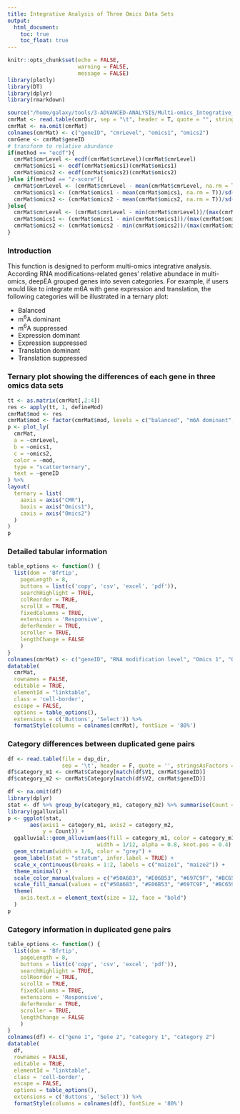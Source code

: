 ```yaml
---
title: Integrative Analysis of Three Omics Data Sets
output:
  html_document:
    toc: true
    toc_float: true
---
```



```r
knitr::opts_chunk$set(echo = FALSE,
                      warning = FALSE,
                      message = FALSE)
library(plotly)
library(DT)
library(dplyr)
library(rmarkdown)
```


```r
source("/home/galaxy/tools/3-ADVANCED-ANALYSIS/Multi-omics_Integrative_Analysis/functions.R")
cmrMat <- read.table(cmrDir, sep = "\t", header = T, quote = "", stringsAsFactors = F)
cmrMat <- na.omit(cmrMat)
colnames(cmrMat) <- c("geneID", "cmrLevel", "omics1", "omics2")
cmrGene <- cmrMat$geneID
# transform to relative abundance
if(method == "ecdf"){
  cmrMat$cmrLevel <- ecdf(cmrMat$cmrLevel)(cmrMat$cmrLevel)
  cmrMat$omics1 <- ecdf(cmrMat$omics1)(cmrMat$omics1)
  cmrMat$omics2 <- ecdf(cmrMat$omics2)(cmrMat$omics2)
}else if(method == "z-score"){
  cmrMat$cmrLevel <- (cmrMat$cmrLevel - mean(cmrMat$cmrLevel, na.rm = T))/sd(cmrMat$cmrLevel, na.rm = T)
  cmrMat$omics1 <- (cmrMat$omics1 - mean(cmrMat$omics1, na.rm = T))/sd(cmrMat$omics1, na.rm = T)
  cmrMat$omics2 <- (cmrMat$omics2 - mean(cmrMat$omics2, na.rm = T))/sd(cmrMat$omics2, na.rm = T)
}else{
  cmrMat$cmrLevel <- (cmrMat$cmrLevel - min(cmrMat$cmrLevel))/(max(cmrMat$cmrLevel) - min(cmrMat$cmrLevel))
  cmrMat$omics1 <- (cmrMat$omics1 - min(cmrMat$omics1))/(max(cmrMat$omics1) - min(cmrMat$omics1))
  cmrMat$omics2 <- (cmrMat$omics2 - min(cmrMat$omics2))/(max(cmrMat$omics2) - min(cmrMat$omics2))
}
```

### Introduction
This function is designed to perform multi-omics integrative analysis. According RNA modifications-related genes' relative abundace in multi-omics, deepEA grouped genes into seven categories. For example, if users would like to integrate m6A with gene expression and translation, the following categories will be illustrated in a ternary plot:

- Balanced
- m<sup>6</sup>A dominant
- m<sup>6</sup>A suppressed
- Expression dominant
- Expression suppressed
- Translation dominant
- Translation suppressed

### Ternary plot showing the differences of each gene in three omics data sets
```r
tt <- as.matrix(cmrMat[,2:4])
res <- apply(tt, 1, defineMod)
cmrMat$mod <- res
cmrMat$mod <- factor(cmrMat$mod, levels = c("balanced", "m6A dominant", "m6A suppressed", "Expression dominant", "Expression suppressed", "Translation dominant", "Translation suppressed"))
p <- plot_ly(
  cmrMat, 
  a = ~cmrLevel, 
  b = ~omics1, 
  c = ~omics2, 
  color = ~mod, 
  type = "scatterternary",
  text = ~geneID
) %>% 
layout(
  ternary = list(
    aaxis = axis("CMR"), 
    baxis = axis("Omics1"), 
    caxis = axis("Omics2")
  )
)
p
```

### Detailed tabular information
```r
table_options <- function() {
  list(dom = 'Bfrtip',
    pageLength = 8,
    buttons = list(c('copy', 'csv', 'excel', 'pdf')),
    searchHighlight = TRUE,
    colReorder = TRUE,
    scrollX = TRUE,
    fixedColumns = TRUE,
    extensions = 'Responsive',
    deferRender = TRUE,
    scroller = TRUE,
    lengthChange = FALSE
    )
}
colnames(cmrMat) <- c("geneID", "RNA modification level", "Omics 1", "Omics 2", "Category")
datatable(
  cmrMat,
  rownames = FALSE,
  editable = TRUE,
  elementId = "linktable",
  class = 'cell-border',
  escape = FALSE,
  options = table_options(),
  extensions = c('Buttons', 'Select')) %>% 
  formatStyle(columns = colnames(cmrMat), fontSize = '80%')
```

### Category differences between duplicated gene pairs
```r
df <- read.table(file = dup_dir,
                 sep = '\t', header = F, quote = '', stringsAsFactors = F)
df$category_m1 <- cmrMat$Category[match(df$V1, cmrMat$geneID)]
df$category_m2 <- cmrMat$Category[match(df$V2, cmrMat$geneID)]

df <- na.omit(df)
library(dplyr)
stat <- df %>% group_by(category_m1, category_m2) %>% summarise(Count = n())
library(ggalluvial)
p <- ggplot(stat,
       aes(axis1 = category_m1, axis2 = category_m2,
           y = Count)) +
  ggalluvial::geom_alluvium(aes(fill = category_m1, color = category_m1),
                            width = 1/12, alpha = 0.8, knot.pos = 0.4) +
  geom_stratum(width = 1/6, color = "grey") +
  geom_label(stat = "stratum", infer.label = TRUE) +
  scale_x_continuous(breaks = 1:2, labels = c("maize1", "maize2")) +
  theme_minimal() +
  scale_color_manual(values = c("#50A683", "#E06B53", "#697C9F", "#BC6597",  "#81BD54", "#E8BD42", "#C8A478")) +
  scale_fill_manual(values = c("#50A683", "#E06B53", "#697C9F", "#BC6597",  "#81BD54", "#E8BD42", "#C8A478")) +
  theme(
    axis.text.x = element_text(size = 12, face = "bold")
  )
p
```

### Category information in duplicated gene pairs
```r
table_options <- function() {
  list(dom = 'Bfrtip',
    pageLength = 8,
    buttons = list(c('copy', 'csv', 'excel', 'pdf')),
    searchHighlight = TRUE,
    colReorder = TRUE,
    scrollX = TRUE,
    fixedColumns = TRUE,
    extensions = 'Responsive',
    deferRender = TRUE,
    scroller = TRUE,
    lengthChange = FALSE
    )
}
colnames(df) <- c("gene 1", "gene 2", "category 1", "category 2")
datatable(
  df,
  rownames = FALSE,
  editable = TRUE,
  elementId = "linktable",
  class = 'cell-border',
  escape = FALSE,
  options = table_options(),
  extensions = c('Buttons', 'Select')) %>%
  formatStyle(columns = colnames(df), fontSize = '80%')
```


